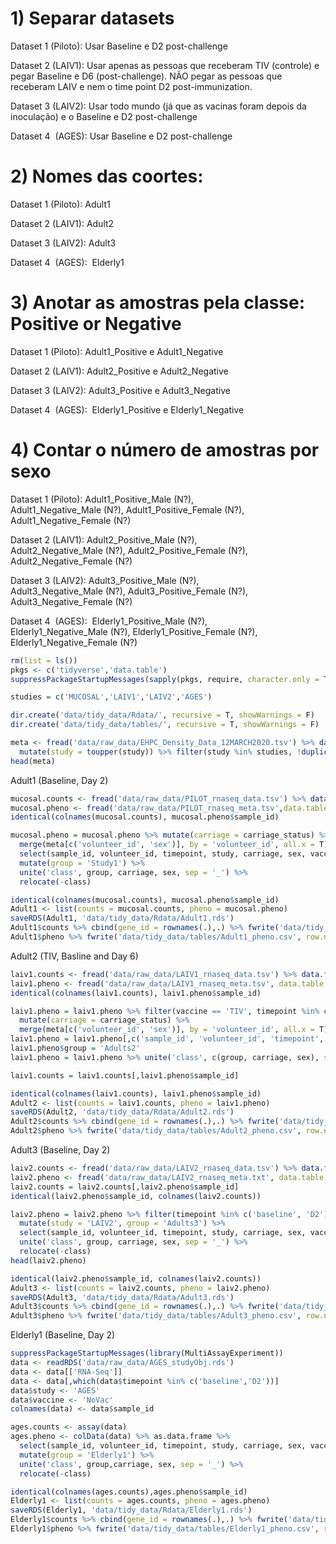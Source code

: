 # 1) Separar datasets

Dataset 1 (Piloto): Usar Baseline e D2 post-challenge

Dataset 2 (LAIV1): Usar apenas as pessoas que receberam TIV (controle) e pegar Baseline e D6 (post-challenge). NÃO pegar as pessoas que receberam LAIV e nem o time point D2 post-immunization.

Dataset 3 (LAIV2): Usar todo mundo (já que as vacinas foram depois da inoculação) e o Baseline e D2 post-challenge

Dataset 4  (AGES): Usar Baseline e D2 post-challenge

# 2) Nomes das coortes:

Dataset 1 (Piloto): Adult1

Dataset 2 (LAIV1): Adult2

Dataset 3 (LAIV2): Adult3

Dataset 4  (AGES):  Elderly1

# 3) Anotar as amostras pela classe: Positive or Negative 

Dataset 1 (Piloto): Adult1_Positive e Adult1_Negative

Dataset 2 (LAIV1): Adult2_Positive e Adult2_Negative

Dataset 3 (LAIV2): Adult3_Positive e Adult3_Negative

Dataset 4  (AGES):  Elderly1_Positive e Elderly1_Negative

# 4) Contar o número de amostras por sexo

Dataset 1 (Piloto): Adult1_Positive_Male (N?),  Adult1_Negative_Male (N?), Adult1_Positive_Female (N?),  Adult1_Negative_Female (N?)

Dataset 2 (LAIV1): Adult2_Positive_Male (N?),  Adult2_Negative_Male (N?), Adult2_Positive_Female (N?),  Adult2_Negative_Female (N?)

Dataset 3 (LAIV2): Adult3_Positive_Male (N?),  Adult3_Negative_Male (N?), Adult3_Positive_Female (N?),  Adult3_Negative_Female (N?)

Dataset 4  (AGES):  Elderly1_Positive_Male (N?),  Elderly1_Negative_Male (N?), Elderly1_Positive_Female (N?),  Elderly1_Negative_Female (N?)

```r
rm(list = ls())
pkgs <- c('tidyverse','data.table')
suppressPackageStartupMessages(sapply(pkgs, require, character.only = T))

studies = c('MUCOSAL','LAIV1','LAIV2','AGES')

dir.create('data/tidy_data/Rdata/', recursive = T, showWarnings = F)
dir.create('data/tidy_data/tables/', recursive = T, showWarnings = F)
```


```r
meta <- fread('data/raw_data/EHPC_Density_Data_12MARCH2020.tsv') %>% data.frame(row.names = 'sample_id') %>%
  mutate(study = toupper(study)) %>% filter(study %in% studies, !duplicated(volunteer_id)) %>% select(-timepoint)
head(meta)
```

Adult1 (Baseline, Day 2)
```r
mucosal.counts <- fread('data/raw_data/PILOT_rnaseq_data.tsv') %>% data.frame(row.names = 1)
mucosal.pheno <- fread('data/raw_data/PILOT_rnaseq_meta.tsv',data.table = F)
identical(colnames(mucosal.counts), mucosal.pheno$sample_id)

mucosal.pheno = mucosal.pheno %>% mutate(carriage = carriage_status) %>%
  merge(meta[c('volunteer_id', 'sex')], by = 'volunteer_id', all.x = T) %>% 
  select(sample_id, volunteer_id, timepoint, study, carriage, sex, vaccine) %>% 
  mutate(group = 'Study1') %>% 
  unite('class', group, carriage, sex, sep = '_') %>% 
  relocate(-class)

identical(colnames(mucosal.counts), mucosal.pheno$sample_id)
Adult1 <- list(counts = mucosal.counts, pheno = mucosal.pheno)
saveRDS(Adult1, 'data/tidy_data/Rdata/Adult1.rds')
Adult1$counts %>% cbind(gene_id = rownames(.),.) %>% fwrite('data/tidy_data/tables/Adult1_counts.csv', row.names = F, sep = '\t')
Adult1$pheno %>% fwrite('data/tidy_data/tables/Adult1_pheno.csv', row.names = F, sep = '\t')
```

Adult2 (TIV, Basline and Day 6)
```r
laiv1.counts <- fread('data/raw_data/LAIV1_rnaseq_data.tsv') %>% data.frame(row.names = 1)
laiv1.pheno <- fread('data/raw_data/LAIV1_rnaseq_meta.tsv', data.table = F) %>% mutate(sample_id = sample_id_original)
identical(colnames(laiv1.counts), laiv1.pheno$sample_id)

laiv1.pheno = laiv1.pheno %>% filter(vaccine == 'TIV', timepoint %in% c('baseline','D6')) %>%
  mutate(carriage = carriage_status) %>%
  merge(meta[c('volunteer_id', 'sex')], by = 'volunteer_id', all.x = T)
laiv1.pheno = laiv1.pheno[,c('sample_id', 'volunteer_id', 'timepoint', 'study', 'carriage', 'sex', 'vaccine')]
laiv1.pheno$group = 'Adults2'
laiv1.pheno = laiv1.pheno %>% unite('class', c(group, carriage, sex), sep = '_')

laiv1.counts = laiv1.counts[,laiv1.pheno$sample_id]

identical(colnames(laiv1.counts), laiv1.pheno$sample_id)
Adult2 <- list(counts = laiv1.counts, pheno = laiv1.pheno)
saveRDS(Adult2, 'data/tidy_data/Rdata/Adult2.rds')
Adult2$counts %>% cbind(gene_id = rownames(.),.) %>% fwrite('data/tidy_data/tables/Adult2_counts.csv', row.names = F, sep = '\t')
Adult2$pheno %>% fwrite('data/tidy_data/tables/Adult2_pheno.csv', row.names = F, sep = '\t')
```

Adult3 (Baseline, Day 2)
```r
laiv2.counts <- fread('data/raw_data/LAIV2_rnaseq_data.tsv') %>% data.frame(row.names = 1)
laiv2.pheno <- fread('data/raw_data/LAIV2_rnaseq_meta.txt', data.table = F) %>% mutate(sample_id = sample_id_original)
laiv2.counts = laiv2.counts[,laiv2.pheno$sample_id]
identical(laiv2.pheno$sample_id, colnames(laiv2.counts))

laiv2.pheno = laiv2.pheno %>% filter(timepoint %in% c('baseline', 'D2')) %>% 
  mutate(study = 'LAIV2', group = 'Adults3') %>%
  select(sample_id, volunteer_id, timepoint, study, carriage, sex, vaccine, group) %>%
  unite('class', group, carriage, sex, sep = '_') %>% 
  relocate(-class)
head(laiv2.pheno)

identical(laiv2.pheno$sample_id, colnames(laiv2.counts))
Adult3 <- list(counts = laiv2.counts, pheno = laiv2.pheno)
saveRDS(Adult3, 'data/tidy_data/Rdata/Adult3.rds')
Adult3$counts %>% cbind(gene_id = rownames(.),.) %>% fwrite('data/tidy_data/tables/Adult3_counts.csv', row.names = F, sep = '\t')
Adult3$pheno %>% fwrite('data/tidy_data/tables/Adult3_pheno.csv', row.names = F, sep = '\t')
```

Elderly1 (Baseline, Day 2)
```r
suppressPackageStartupMessages(library(MultiAssayExperiment))
data <- readRDS('data/raw_data/AGES_studyObj.rds')
data <- data[['RNA-Seq']]
data <- data[,which(data$timepoint %in% c('baseline','D2'))]
data$study <- 'AGES'
data$vaccine <- 'NoVac'
colnames(data) <- data$sample_id

ages.counts <- assay(data)
ages.pheno <- colData(data) %>% as.data.frame %>% 
  select(sample_id, volunteer_id, timepoint, study, carriage, sex, vaccine) %>% 
  mutate(group = 'Elderly1') %>% 
  unite('class', group,carriage, sex, sep = '_') %>%
  relocate(-class)

identical(colnames(ages.counts),ages.pheno$sample_id)
Elderly1 <- list(counts = ages.counts, pheno = ages.pheno)
saveRDS(Elderly1, 'data/tidy_data/Rdata/Elderly1.rds')
Elderly1$counts %>% cbind(gene_id = rownames(.),.) %>% fwrite('data/tidy_data/tables/Elderly1_counts.csv', row.names = F, sep = '\t')
Elderly1$pheno %>% fwrite('data/tidy_data/tables/Elderly1_pheno.csv', row.names = F, sep = '\t')
```

